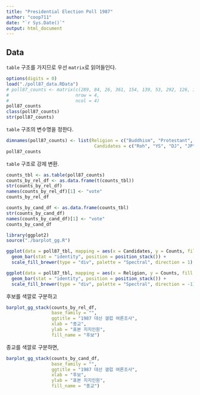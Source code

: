 ```yaml
---
title: "Presidential Election Poll 1987"
author: "coop711"
date: "`r Sys.Date()`"
output: html_document
---
```


## Data

`table` 구조를 가지므로 우선 `matrix`로 읽어들인다.

```r
options(digits = 0)
load("./poll87_data.RData")
# poll87_counts <- matrix(c(289, 84, 26, 361, 154, 139, 53, 292, 126, 145, 57, 287, 61, 29, 11, 80), 
#                         nrow = 4, 
#                         ncol = 4)
poll87_counts
class(poll87_counts)
str(poll87_counts)
```

`table` 구조의 변수명을 정한다.

```r
dimnames(poll87_counts) <- list(Religion = c("Buddhism", "Protestant", "Catholic", "None"), 
                                 Candidates = c("Roh", "YS", "DJ", "JP", "etc"))
poll87_counts
```

`table` 구조로 강제 변환.

```r
counts_tbl <- as.table(poll87_counts)
counts_by_rel_df <- as.data.frame(t(counts_tbl))
str(counts_by_rel_df)
names(counts_by_rel_df)[1] <- "vote"
counts_by_rel_df
```

```r
counts_by_cand_df <- as.data.frame(counts_tbl)
str(counts_by_cand_df)
names(counts_by_cand_df)[1] <- "vote"
counts_by_cand_df
```


```r
library(ggplot2)
source("./barplot_gg.R")
```

```r
ggplot(data = poll87_tbl, mapping = aes(x = Candidates, y = Counts, fill = Religion)) +
  geom_bar(stat = "identity", position = position_stack()) +
  scale_fill_brewer(type = "div", palette = "Spectral", direction = 1)
```

```r
ggplot(data = poll87_tbl, mapping = aes(x = Religion, y = Counts, fill = Candidates)) +
  geom_bar(stat = "identity", position = position_stack()) +
  scale_fill_brewer(type = "div", palette = "Spectral", direction = -1)
```

후보를 색깔로 구분하고 

```r
barplot_gg_stack(counts_by_rel_df, 
                 base_family = "",
                 ggtitle = "1987 대선 갤럽 여론조사",
                 xlab = "종교",
                 ylab = "표본 지지인원", 
                 fill_name = "후보")
```

종교를 색깔로 구분하면,

```r
barplot_gg_stack(counts_by_cand_df, 
                 base_family = "",
                 ggtitle = "1987 대선 갤럽 여론조사",
                 xlab = "후보",
                 ylab = "표본 지지인원", 
                 fill_name = "종교")
```


